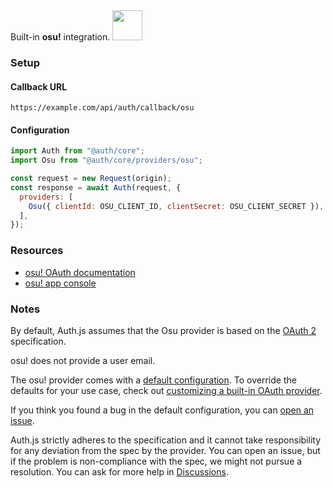
<div
  style={{
    backgroundColor: "#000",
    display: "flex",
    justifyContent: "space-between",
    color: "#fff",
    padding: 16,
  }}
>
  <span>
    Built-in <b>osu!</b> integration.
  </span>
  <a href="https://osu.ppy.sh/home">
    <img
      style={{ display: "block" }}
      src="/img/providers/osu.svg"
      height="48"
    />
  </a>
</div>

### Setup

#### Callback URL

```
https://example.com/api/auth/callback/osu
```

#### Configuration

```js
import Auth from "@auth/core";
import Osu from "@auth/core/providers/osu";

const request = new Request(origin);
const response = await Auth(request, {
  providers: [
    Osu({ clientId: OSU_CLIENT_ID, clientSecret: OSU_CLIENT_SECRET }),
  ],
});
```

### Resources

- [osu! OAuth documentation](https://osu.ppy.sh/docs/index.html#authentication)
- [osu! app console](https://osu.ppy.sh/home/account/edit#new-oauth-application)

### Notes

By default, Auth.js assumes that the Osu provider is
based on the [OAuth 2](https://www.rfc-editor.org/rfc/rfc6749.html) specification.

<Callout type="warning">

osu! does not provide a user email.

</Callout>

<Callout>

The osu! provider comes with a [default configuration](https://github.com/nextauthjs/next-auth/blob/main/packages/core/src/providers/osu.ts).
To override the defaults for your use case, check out [customizing a built-in OAuth provider](https://authjs.dev/guides/providers/custom-provider#override-default-options).

</Callout>

If you think you found a bug in the default configuration, you can [open an issue](https://authjs.dev/new/provider-issue).

Auth.js strictly adheres to the specification and it cannot take responsibility for any deviation from
the spec by the provider. You can open an issue, but if the problem is non-compliance with the spec,
we might not pursue a resolution. You can ask for more help in [Discussions](https://authjs.dev/new/github-discussions).
